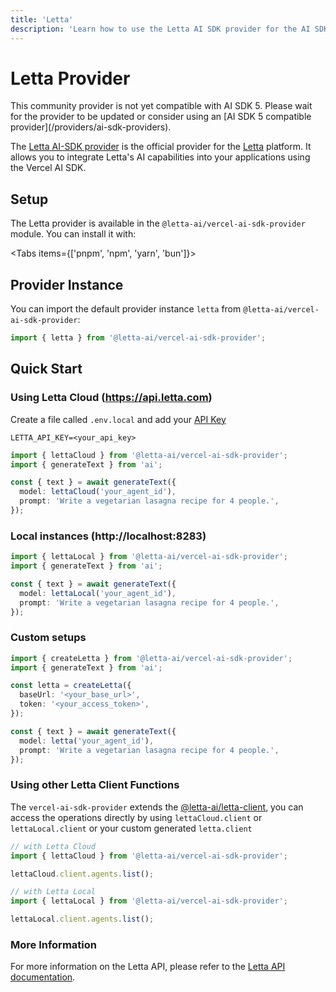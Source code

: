 ```yaml
---
title: 'Letta'
description: 'Learn how to use the Letta AI SDK provider for the AI SDK.'
---
```


# Letta Provider

<Note type="warning">
  This community provider is not yet compatible with AI SDK 5. Please wait for
  the provider to be updated or consider using an [AI SDK 5 compatible
  provider](/providers/ai-sdk-providers).
</Note>

The [Letta AI-SDK provider](https://github.com/letta-ai/vercel-ai-sdk-provider) is the official provider for the [Letta](https://docs.letta.com) platform. It allows you to integrate Letta's AI capabilities into your applications using the Vercel AI SDK.

## Setup

The Letta provider is available in the `@letta-ai/vercel-ai-sdk-provider` module. You can install it with:

<Tabs items={['pnpm', 'npm', 'yarn', 'bun']}>
  <Tab>
    <Snippet text="pnpm add @letta-ai/vercel-ai-sdk-provider" dark />
  </Tab>
  <Tab>
    <Snippet text="npm install @letta-ai/vercel-ai-sdk-provider" dark />
  </Tab>
  <Tab>
    <Snippet text="yarn add @letta-ai/vercel-ai-sdk-provider" dark />
  </Tab>
  <Tab>
    <Snippet text="bun add @letta-ai/vercel-ai-sdk-provider" dark />
  </Tab>
</Tabs>

## Provider Instance

You can import the default provider instance `letta` from `@letta-ai/vercel-ai-sdk-provider`:

```ts
import { letta } from '@letta-ai/vercel-ai-sdk-provider';
```

## Quick Start

### Using Letta Cloud (https://api.letta.com)

Create a file called `.env.local` and add your [API Key](https://app.letta.com/api-keys)

```text
LETTA_API_KEY=<your_api_key>
```

```ts
import { lettaCloud } from '@letta-ai/vercel-ai-sdk-provider';
import { generateText } from 'ai';

const { text } = await generateText({
  model: lettaCloud('your_agent_id'),
  prompt: 'Write a vegetarian lasagna recipe for 4 people.',
});
```

### Local instances (http://localhost:8283)

```ts
import { lettaLocal } from '@letta-ai/vercel-ai-sdk-provider';
import { generateText } from 'ai';

const { text } = await generateText({
  model: lettaLocal('your_agent_id'),
  prompt: 'Write a vegetarian lasagna recipe for 4 people.',
});
```

### Custom setups

```ts
import { createLetta } from '@letta-ai/vercel-ai-sdk-provider';
import { generateText } from 'ai';

const letta = createLetta({
  baseUrl: '<your_base_url>',
  token: '<your_access_token>',
});

const { text } = await generateText({
  model: letta('your_agent_id'),
  prompt: 'Write a vegetarian lasagna recipe for 4 people.',
});
```

### Using other Letta Client Functions

The `vercel-ai-sdk-provider` extends the [@letta-ai/letta-client](https://www.npmjs.com/package/@letta-ai/letta-client), you can access the operations directly by using `lettaCloud.client` or `lettaLocal.client` or your custom generated `letta.client`

```ts
// with Letta Cloud
import { lettaCloud } from '@letta-ai/vercel-ai-sdk-provider';

lettaCloud.client.agents.list();

// with Letta Local
import { lettaLocal } from '@letta-ai/vercel-ai-sdk-provider';

lettaLocal.client.agents.list();
```

### More Information

For more information on the Letta API, please refer to the [Letta API documentation](https://docs.letta.com/api).
